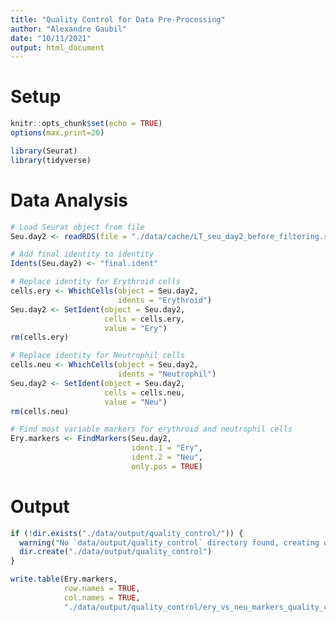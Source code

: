 ```yaml
---
title: "Quality Control for Data Pre-Processing"
author: "Alexandre Gaubil"
date: "10/11/2021"
output: html_document
---
```



# Setup
```r
knitr::opts_chunk$set(echo = TRUE)
options(max.print=20)
```

```r
library(Seurat)
library(tidyverse)
```


# Data Analysis
```r
# Load Seurat object from file
Seu.day2 <- readRDS(file = "./data/cache/LT_seu_day2_before_filtering.rds")

# Add final identity to identity
Idents(Seu.day2) <- "final.ident"

# Replace identity for Erythroid cells
cells.ery <- WhichCells(object = Seu.day2,
                        idents = "Erythroid")
Seu.day2 <- SetIdent(object = Seu.day2,
                     cells = cells.ery,
                     value = "Ery")
rm(cells.ery)

# Replace identity for Neutrophil cells
cells.neu <- WhichCells(object = Seu.day2,
                        idents = "Neutrophil")
Seu.day2 <- SetIdent(object = Seu.day2,
                     cells = cells.neu,
                     value = "Neu")
rm(cells.neu)

# Find most variable markers for erythroid and neutrophil cells
Ery.markers <- FindMarkers(Seu.day2, 
                           ident.1 = "Ery", 
                           ident.2 = "Neu", 
                           only.pos = TRUE)
```


# Output
```r
if (!dir.exists("./data/output/quality_control/")) {
  warning("No `data/output/quality_control` directory found, creating one now...")
  dir.create("./data/output/quality_control")
}

write.table(Ery.markers,
            row.names = TRUE,
            col.names = TRUE,
            "./data/output/quality_control/ery_vs_neu_markers_quality_control.txt")
```